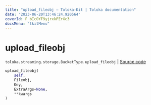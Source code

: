 ```yaml
---
title: "upload_fileobj — Toloka-Kit | Toloka documentation"
date: "2023-06-20T13:46:24.920564"
coverId: F_bIcOYF9yjrxkPZrXc3
docsMenu: "tkitMenu"
---
```


# upload_fileobj

`toloka.streaming.storage.BucketType.upload_fileobj` | [Source code](https://github.com/Toloka/toloka-kit/blob/v1.2.0/src/streaming/storage.py#L149)

```python
upload_fileobj(
    self,
    Fileobj,
    Key,
    ExtraArgs=None,
    **kwargs
)
```